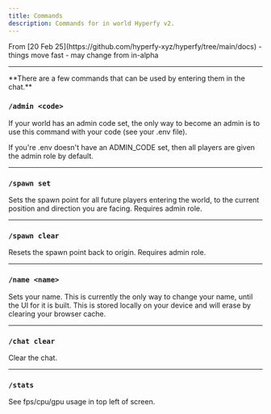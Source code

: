```yaml
---
title: Commands
description: Commands for in world Hyperfy v2.
---
```


<Aside type="caution">
From [20 Feb 25](https://github.com/hyperfy-xyz/hyperfy/tree/main/docs)  - things move fast - may change from in-alpha
</Aside>


---

<Aside type="tip">
**There are a few commands that can be used by entering them in the chat.**
</Aside>



### `/admin <code>`

If your world has an admin code set, the only way to become an admin is to use this command with your code (see your .env file).

If you're .env doesn't have an ADMIN_CODE set, then all players are given the admin role by default.

---

### `/spawn set`

Sets the spawn point for all future players entering the world, to the current position and direction you are facing. Requires admin role.

---

### `/spawn clear`

Resets the spawn point back to origin. Requires admin role.

---

### `/name <name>`

Sets your name.
This is currently the only way to change your name, until the UI for it is built.
This is stored locally on your device and will erase by clearing your browser cache.

---

### `/chat clear`

Clear the chat.

---

### `/stats`

See fps/cpu/gpu usage in top left of screen.

